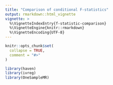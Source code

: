```yaml
---
title: "Comparison of conditional F-statistics"
output: rmarkdown::html_vignette
vignette: >
  %\VignetteIndexEntry{f-statistic-comparison}
  %\VignetteEngine{knitr::rmarkdown}
  %\VignetteEncoding{UTF-8}
---
```


```r
knitr::opts_chunk$set(
  collapse = TRUE,
  comment = "#>"
)
```

```r
library(haven)
library(ivreg)
library(OneSampleMR)
```
